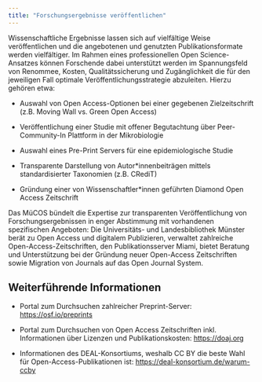 ```yaml
---
title: "Forschungsergebnisse veröffentlichen"
---
```


Wissenschaftliche Ergebnisse lassen sich auf vielfältige Weise veröffentlichen und die angebotenen und genutzten Publikationsformate werden vielfältiger. Im Rahmen eines professionellen Open Science-Ansatzes können Forschende dabei unterstützt werden im Spannungsfeld von Renommee, Kosten, Qualitätssicherung und Zugänglichkeit die für den jeweiligen Fall optimale Veröffentlichungsstrategie abzuleiten. Hierzu gehören etwa:

-   Auswahl von Open Access-Optionen bei einer gegebenen Zielzeitschrift (z.B. Moving Wall vs. Green Open Access)

-   Veröffentlichung einer Studie mit offener Begutachtung über Peer-Community-In Plattform in der Mikrobiologie

-   Auswahl eines Pre-Print Servers für eine epidemiologische Studie

-   Transparente Darstellung von Autor\*innenbeiträgen mittels standardisierter Taxonomien (z.B. CRediT)

-   Gründung einer von Wissenschaftler\*innen geführten Diamond Open Access Zeitschrift

Das MüCOS bündelt die Expertise zur transparenten Veröffentlichung von Forschungsergebnissen in enger Abstimmung mit vorhandenen spezifischen Angeboten: Die Universitäts- und Landesbibliothek Münster berät zu Open Access und digitalem Publizieren, verwaltet zahlreiche Open-Access-Zeitschriften, den Publikationsserver Miami, bietet Beratung und Unterstützung bei der Gründung neuer Open-Access Zeitschriften sowie Migration von Journals auf das Open Journal System.

## Weiterführende Informationen

-   Portal zum Durchsuchen zahlreicher Preprint-Server: <https://osf.io/preprints>

-   Portal zum Durchsuchen von Open Access Zeitschriften inkl. Informationen über Lizenzen und Publikationskosten: <https://doaj.org>

-   Informationen des DEAL-Konsortiums, weshalb CC BY die beste Wahl für Open-Access-Publikationen ist: <https://deal-konsortium.de/warum-ccby>
